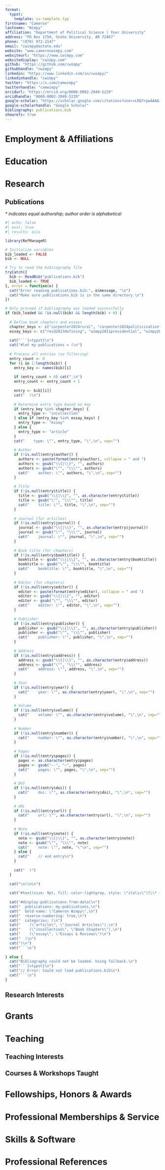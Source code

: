 ```yaml
---
format:
  typst:
    template: cv-template.typ
firstname: "Cameron"
lastname: "Wimpy"
affiliation: "Department of Political Science | Your University"
address: "PO Box 1750, State University, AR 72467"
phone: "(870) 972-2147"
email: "cwimpy@astate.edu"
website: "www.cameronwimpy.com"
websiteurl: "https://www.cwimpy.com"
websitedisplay: "cwimpy.com"
github: "https://github.com/cwimpy"
githubhandle: "cwimpy"
linkedin: "https://www.linkedin.com/in/cwimpy/"
linkedinhandle: "cwimpy"
twitter: "https://x.com/camwimpy"
twitterhandle: "camwimpy"
orcidurl: "https://orcid.org/0000-0002-2049-5229"
orcidhandle: "0000-0002-2049-5229"
google-scholar: "https://scholar.google.com/citations?user=LRQ7rpwAAAAJ&hl=en"
google-scholarhandle: "Google Scholar"
bibliography: publications.bib
showrefs: true
---
```


# Employment & Affiliations

```{=typst}
#cv-entry(
  title: "Associate Professor and Chair of Department of Government, Law & Policy",
  organization: "Arkansas State University",
  location: "Jonesboro, AR",
  dates: "2023–present",
  description: "Affiliate faculty with",
)

#cv-entry(
  title: "Director of the Institute for Rural Initiatives",
  organization: "Arkansas State University",
  location: "Jonesboro, AR",
  dates: "2022–present",
)

#cv-entry(
  title: "Assistant Professor of Political Science",
  organization: "Arkansas State University",
  location: "Jonesboro, AR",
  dates: "2019–2023",
)

#cv-entry(
  title: "Research Director of MIT Election Data and Science Lab",
  organization: "Massachusetts Institute of Technology",
  location: "Cambridge, MA",
  dates: "2017–2019",
)

#cv-entry(
  title: "Pre/Post-Doctoral Researcher in Political Science",
  organization: "Texas A&M University",
  location: "College Station, TX",
  dates: "2013–2014",
)
```
# Education

```{=typst}
#cv-entry(
  title: "Ph.D. in Political Science",
  organization: "Texas A&M University",
  location: "College Station, TX",
  dates: "2014"
)

#cv-entry(
  title: "M.A. in Political Science",
  organization: "Arkansas State University",
  location: "Jonesboro, AR",
  dates: "2009"
  )
  
#cv-entry(
  title: "B.A. in Political Science",
  organization: "Arkansas State University",
  location: "Jonesboro, AR",
  dates: "2007"
  )
```
# Research

## Publications

*\* indicates equal authorship; author order is alphabetical*

```r
#| echo: false
#| eval: true
#| results: asis

library(RefManageR)

# Initialize variables
bib_loaded <- FALSE
bib <- NULL

# Try to read the bibliography file
tryCatch({
  bib <- ReadBib("publications.bib")
  bib_loaded <- TRUE
}, error = function(e) {
  cat("Error reading publications.bib:", e$message, "\n")
  cat("Make sure publications.bib is in the same directory.\n")
})

# Only proceed if bibliography was loaded successfully
if (bib_loaded && !is.null(bib) && length(bib) > 0) {
  
  # Define book chapters and essays
  chapter_keys <- c("carpenter2024rural", "carpenter2024politicization", "wimpy2017administrative", "whitten2015stata")
  essay_keys <- c("reid2013defining", "wimpy2011presidential", "wimpy2010review")
  
  cat("```{=typst}\n")
  cat("#let my-publications = (\n")
  
  # Process all entries (no filtering)
  entry_count <- 0
  for (i in 1:length(bib)) {
    entry_key <- names(bib)[i]
    
    if (entry_count > 0) cat(",\n")
    entry_count <- entry_count + 1
    
    entry <- bib[[i]]
    cat("  (\n")
    
    # Determine entry type based on key
    if (entry_key %in% chapter_keys) {
      entry_type <- "incollection"
    } else if (entry_key %in% essay_keys) {
      entry_type <- "essay"
    } else {
      entry_type <- "article"
    }
    cat("    type: \"", entry_type, "\",\n", sep="")
    
    # Author
    if (!is.null(entry$author)) {
      authors <- paste(format(entry$author), collapse = " and ")
      authors <- gsub("\\{|\\}", "", authors)
      authors <- gsub("\"", "\\\"", authors)
      cat("    author: \"", authors, "\",\n", sep="")
    }
    
    # Title
    if (!is.null(entry$title)) {
      title <- gsub("\\{|\\}", "", as.character(entry$title))
      title <- gsub("\"", "\\\"", title)
      cat("    title: \"", title, "\",\n", sep="")
    }
    
    # Journal (for articles)
    if (!is.null(entry$journal)) {
      journal <- gsub("\\{|\\}", "", as.character(entry$journal))
      journal <- gsub("\"", "\\\"", journal)
      cat("    journal: \"", journal, "\",\n", sep="")
    }
    
    # Book title (for chapters)
    if (!is.null(entry$booktitle)) {
      booktitle <- gsub("\\{|\\}", "", as.character(entry$booktitle))
      booktitle <- gsub("\"", "\\\"", booktitle)
      cat("    booktitle: \"", booktitle, "\",\n", sep="")
    }
    
    # Editor (for chapters)
    if (!is.null(entry$editor)) {
      editor <- paste(format(entry$editor), collapse = " and ")
      editor <- gsub("\\{|\\}", "", editor)
      editor <- gsub("\"", "\\\"", editor)
      cat("    editor: \"", editor, "\",\n", sep="")
    }
    
    # Publisher
    if (!is.null(entry$publisher)) {
      publisher <- gsub("\\{|\\}", "", as.character(entry$publisher))
      publisher <- gsub("\"", "\\\"", publisher)
      cat("    publisher: \"", publisher, "\",\n", sep="")
    }
    
    # Address
    if (!is.null(entry$address)) {
      address <- gsub("\\{|\\}", "", as.character(entry$address))
      address <- gsub("\"", "\\\"", address)
      cat("    address: \"", address, "\",\n", sep="")
    }
    
    # Year
    if (!is.null(entry$year)) {
      cat("    year: \"", as.character(entry$year), "\",\n", sep="")
    }
    
    # Volume
    if (!is.null(entry$volume)) {
      cat("    volume: \"", as.character(entry$volume), "\",\n", sep="")
    }
    
    # Number
    if (!is.null(entry$number)) {
      cat("    number: \"", as.character(entry$number), "\",\n", sep="")
    }
    
    # Pages
    if (!is.null(entry$pages)) {
      pages <- as.character(entry$pages)
      pages <- gsub("--", "–", pages)
      cat("    pages: \"", pages, "\",\n", sep="")
    }
    
    # DOI
    if (!is.null(entry$doi)) {
      cat("    doi: \"", as.character(entry$doi), "\",\n", sep="")
    }
    
    # URL
    if (!is.null(entry$url)) {
      cat("    url: \"", as.character(entry$url), "\",\n", sep="")
    }
    
    # Note
    if (!is.null(entry$note)) {
      note <- gsub("\\{|\\}", "", as.character(entry$note))
      note <- gsub("\"", "\\\"", note)
      cat("    note: \"", note, "\"\n", sep="")
    } else {
      cat("    // end entry\n")
    }
    
    cat("  )")
  }
  
  cat("\n)\n\n")
  
  cat("#text(size: 9pt, fill: color-lightgray, style: \"italic\")[\\* indicates equal authorship; author order is alphabetical]\n\n")
  
  cat("#display-publications-from-data(\n")
  cat("  publications: my-publications,\n")
  cat("  bold-name: \"Cameron Wimpy\",\n")
  cat("  reverse-numbering: true,\n")
  cat("  categories: (\n")
  cat("    (\"article\", \"Journal Articles\"),\n")
  cat("    (\"incollection\", \"Book Chapters\"),\n")
  cat("    (\"essay\", \"Essays & Reviews\")\n")
  cat("  )\n")
  cat(")\n")
  cat("```\n")
  
} else {
  cat("Bibliography could not be loaded. Using fallback.\n")
  cat("```{=typst}\n")
  cat("// Error: Could not load publications.bib\n")
  cat("```\n")
}
```

## Research Interests

```{=typst}
#service-list(("Comparative Public Administration & Policy", "Election Administration", "Political Economy", "Political Methodology", "Spatial Econometrics"))
```
# Grants

```{=typst}
#cv-entry(
  title: "Institute for Rural Initiatives Startup Funding",
  organization: "Arkansas State University Research Technology and Transfer",
  dates: "2025",
  amount: "$225,000",
  description: ""
)

#cv-entry(
  title: "Elections Trust Initative",
  organization: "Elections Trust Initative",
  dates: "2025",
  amount: "$47,000",
  description: "Sub-grant from Rutgers University"
)

#cv-entry(
  title: "Ensuring Usability/Disability Access within the Voting Experience",
  organization: "MIT Election Data and Science Lab and The Pew Charitable Trusts",
  dates: "2023",
  amount: "$10,000",
  description: "Sub-grant from Rutgers University"
)

#cv-entry(
  title: "Exploring Rural Election Administration with Special Attention to the Mississippi River Delta",
  organization: "MIT Election Data and Science Lab and The Pew Charitable Trusts",
  dates: "2022",
  amount: "$95,173",
  description: ""
)

#cv-entry(
  title: "Vaccine Hesitancy Among College and University Students in Arkansas",
  organization: "Arkansas Department of Health",
  dates: "2022",
  amount: "$32,042",
  description: "CDC sub-award, co-PI with Amanda M. Carpenter"
)

#cv-entry(
  title: "Should We Stay or Should We Go Now? Examining Americans' Attitudes Towards Separation and Unity",
  organization: "Arkansas State University Faculty Research Grant",
  dates: "2021",
  amount: "$10,000",
  description: "co-PI with William P. McLean"
)

#cv-entry(
  title: "Developing a Public Health Preparedness Dashboard for Rural Communities",
  organization: "Arkansas Biosciences Institute",
  dates: "2020",
  amount: "$12,583",
  description: "co-PI with Amanda M. Carpenter"
)

#cv-entry(
  title: "Liberal Arts Professional Development Grant",
  organization: "Texas A&M University",
  dates: "2014",
  amount: "$6,331",
  description: ""
)

#cv-entry(
  title: "Liberal Arts Faculty-Student Collaboration Grant",
  organization: "Texas A&M University",
  dates: "2013",
  amount: "$2,000",
  description: "with Kenneth J. Meier"
)

#cv-entry(
  title: "Liberal Arts Vision 2020 Dissertation Enhancement Award",
  organization: "Texas A&M University",
  dates: "2013",
  amount: "$5,000",
  description: ""
)

#cv-entry(
  title: "Liberal Arts Professional Development Grant",
  organization: "Texas A&M University",
  dates: "2012",
  amount: "$4,000",
  description: ""
)

#cv-entry(
  title: "Fieldwork grants for research in South Sudan",
  organization: "Texas A&M University",
  dates: "2010–2011",
  amount: "$5,000",
  description: ""
)

#cv-entry(
  title: "Middle East Studies grant for Arabic study and fieldwork in Yemen",
  organization: "Arkansas State University",
  dates: "2009",
  amount: "$5,000",
  description: ""
)

#cv-entry(
  title: "Middle East Studies grant for Arabic study and fieldwork in Oman and the United Arab Emirates",
  organization: "Arkansas State University",
  dates: "2006",
  amount: "$5,000",
  description: ""
)
```
# Teaching

## Teaching Interests

```{=typst}
#service-list(("African Politics", "Comparative Public Policy", "Political Economy", "International Relations", "Research Methods"))
```
## Courses & Workshops Taught

```{=typst}
#teaching-entry(
  course: "POSC 4003, Terrorism and Political Violence",
  institution: "Arkansas State University",
  terms: ""
)

#teaching-entry(
  course: "POSC 4313, International Organization",
  institution: "Arkansas State University", 
  terms: ""
)

#teaching-entry(
  course: "POSC 4003, Data Visualization for Social Science",
  institution: "Arkansas State University",
  terms: ""
)

#teaching-entry(
  course: "POSC 3303, Introduction to International Politics",
  institution: "Arkansas State University",
  terms: ""
)

#teaching-entry(
  course: "POSC 6013, Advanced Political Analysis",
  institution: "Arkansas State University",
  terms: "Graduate course"
)

#teaching-entry(
  course: "POSC 680V, Seminar in Political Economy",
  institution: "Arkansas State University",
  terms: "Graduate course"
)

#teaching-entry(
  course: "POSC 3213, African Political Systems",
  institution: "Arkansas State University",
  terms: ""
)

#teaching-entry(
  course: "POSC 4323/5323, Foreign Policy Analysis",
  institution: "Arkansas State University",
  terms: "Mixed level course"
)

#teaching-entry(
  course: "POSC 1303, Introduction to Model U.N.",
  institution: "Arkansas State University",
  terms: ""
)

#teaching-entry(
  course: "POSC 3003, Introduction to Political Analysis", 
  institution: "Arkansas State University",
  terms: ""
)

#teaching-entry(
  course: "Modern Regression Analysis",
  institution: "FLACSO University",
  terms: "IPSA methods workshop, team taught with Laron Williams"
)

#teaching-entry(
  course: "POSC 6003, Techniques of Political Science and Public Administration Research",
  institution: "Arkansas State University",
  terms: "Graduate course"
)

#teaching-entry(
  course: "POSC 4223, Middle Eastern Political Systems",
  institution: "Arkansas State University",
  terms: ""
)

#teaching-entry(
  course: "POSC 6533, Public Policy Analysis",
  institution: "Arkansas State University",
  terms: "Graduate course"
)

#teaching-entry(
  course: "POSC 3203, Introduction to Comparative Politics",
  institution: "Arkansas State University",
  terms: ""
)

#teaching-entry(
  course: "A Scientific Approach to Qualitative Data Analysis",
  institution: "Texas A&M University",
  terms: "Graduate workshop"
)

#teaching-entry(
  course: "POLS 325, African Politics",
  institution: "Texas A&M University",
  terms: ""
)

#teaching-entry(
  course: "Multivariate Models for Social Scientists and Policy Analysts",
  institution: "Concordia University",
  terms: "ICPSR methods workshop, assistant to Harold D. Clarke & Guy D. Whitten"
)

#teaching-entry(
  course: "POLS 603, Quantitative Political Analysis II",
  institution: "Texas A&M University",
  terms: "Graduate course, student instructor for Guy D. Whitten"
)

#teaching-entry(
  course: "POSC 3313, American Foreign Policy",
  institution: "Arkansas State University",
  terms: ""
)

#teaching-entry(
  course: "PS 1010, American National Government",
  institution: "Wayne State University",
  terms: ""
)

#teaching-entry(
  course: "POSC 2103, Introduction to United States Government",
  institution: "Arkansas State University",
  terms: ""
)
```
# Fellowships, Honors & Awards

```{=typst}
#cv-entry(
  title: "Faculty Research Achievement Award",
  organization: "College of Liberal Arts & Communication, Arkansas State University",
  dates: "2020"
)

#cv-entry(
  title: "Best Published Paper in Political Science Research and Methods",
  organization: "EPSA",
  dates: "2016"
)

#cv-entry(
  title: "Graduate research assistantship",
  organization: "Texas A&M University", 
  dates: "2010–2014"
)

#cv-entry(
  title: "Board of Regents graduate fellowship",
  organization: "Texas A&M University",
  dates: "2010–2011"
)

#cv-entry(
  title: "Critical Languages Scholarship for Arabic study in Morocco",
  organization: "U.S. State Department",
  dates: "2009"
)

#cv-entry(
  title: "Outstanding Graduate Student",
  organization: "Political Science Department, Arkansas State University",
  dates: "2009"
)

#cv-entry(
  title: "Fulbright Finalist, Syria",
  organization: "U.S. State Department", 
  dates: "2006"
)

#cv-entry(
  title: "Graduate research/teaching assistantship",
  organization: "Arkansas State University",
  dates: "2007–2009"
)
```
# Professional Memberships & Service

```{=typst}
#cv-entry(
  title: "Reviewer",
  organization: "National Science Foundation Graduate Research Fellowship Program (GRFP)",
  dates: "Current"
)

#cv-entry(
  title: "Reviewer", 
  organization: "Science of Science: Discovery, Communication and Impact (SoS:DCI)",
  dates: "Current"
)

#cv-entry(
  title: "Member, University Planning Committee",
  organization: "Arkansas State University",
  dates: "2024–"
)

#cv-entry(
  title: "Member, University Strategic Planning Committee on Campus Culture and Shared Values",
  organization: "Arkansas State University",
  dates: "2023–"
)

#cv-entry(
  title: "Member, University Academic Integrity Committee",
  organization: "Arkansas State University",
  dates: "2022–"
)

#cv-entry(
  title: "Member, Cluster Hire in Artificial Intelligence Search Committee",
  organization: "Arkansas State University",
  dates: "2022"
)

#cv-entry(
  title: "Chair, Middle East Studies Committee",
  organization: "Arkansas State University",
  dates: "2022–"
)

#cv-entry(
  title: "Member, BS in Data Science & Analytics Steering Committee", 
  organization: "Arkansas State University",
  dates: "2021–2022"
)

#cv-entry(
  title: "Chair, Committee to Develop a Rural Studies Center",
  organization: "Arkansas State University",
  dates: "2020–2022"
)

#cv-entry(
  title: "Member, Executive Committee",
  organization: "Southwest Political Science Association",
  dates: "2020–2022"
)
```
# Skills & Software

```{=typst}

#cv-entry(
  title: "Languages",
  description: "Arabic (Intermediate Modern Standard, Colloquial Gulf, and Yemeni dialects)"
)

#cv-entry(
  title: "Certifications",
  description: "IRB CITI human subjects research certification, NIH human subjects research certification"
)

#cv-entry(
  title: "Methods",
  description: "EITM, Field Experiments, Maximum Likelihood, Pooled Time Series, Qualitative Methods, Spatial Econometrics, Time Series"
)

#cv-entry(
  title: "Software",
  description: {
    "GIS, HTML, " + LaTeX + ", MacRATS, Mata, Nvivo, Python, R, SPSS, Stata"
  }
)
```
# Professional References

```{=typst}
#let my-references = (
    (
    name: "Dr. William P. McLean", 
    title: "Senior Vice Provost for Academic Affairs",
    institution: "Arkansas State University",
    address: "State University, AR 72467",
    phone: "(870) 972-2104",
    email: "wmclean@astate.edu"
  ),
  (
    name: "Dr. Kenneth J. Meier", 
    title: "Distinguished Scholar in Residence",
    institution: "American University",
    address: "Washington, DC 20016",
    phone: "(202) 885-2361",
    email: "kmeier@american.edu"
  ),
  (
    name: "Dr. Charles Stewart III",
    title: "Kenan Sahin Distinguished Professor",
    subtitle: "Founding Director of MIT Election Data and Science Lab",
    institution: "Massachusetts Institute of Technology",
    address: "Cambridge, MA 02139",
    phone: "(617) 253-2579",
    email: "cstewart@mit.edu"
  ),
  (
  name: "Dr. Guy D. Whitten",
  title: "Professor and Head of Political Science",
  subtitle: "Bob Bullock Chair in Public Policy and Finance",
  institution: "Texas A&M University",
  address: "College Station, TX 77843",
  phone: "(979) 845-8833",
  email: "g-whitten@tamu.edu"
  ),
  (
    name: "Dr. Laron K. Williams",
    title: "Frederick A. Middlebush Chair of Political Science", 
    institution: "University of Missouri",
    address: "Columbia, MO 65211",
    phone: "(573) 882-2820",
    email: "williamslaro@missouri.edu"
  )
)

#references-section(my-references, show-references: true)
```
